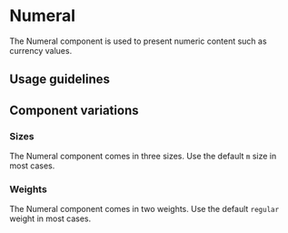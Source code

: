 
<Meta of={Stories} />

# Numeral

<Status variant="stable" />

The Numeral component is used to present numeric content such as currency values.

<Story of={Stories.Base} />
<Props />

## Usage guidelines

## Component variations

### Sizes

The Numeral component comes in three sizes. Use the default `m` size in most cases.

<Story of={Stories.Sizes} />

### Weights

The Numeral component comes in two weights. Use the default `regular` weight in most cases.

<Story of={Stories.Weights} />
